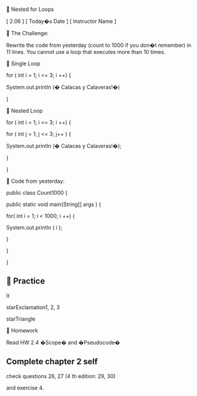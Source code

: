 
Nested for Loops


[ 2.06 ] [ Today�s Date ] [ Instructor Name ]



The Challenge:


Rewrite the code from yesterday (count to 1000 if you don�t remember) in 11 lines. 
You cannot use a loop that executes more than 10 times.



Single Loop


for (
int
i
= 1; 
i
<= 3; 
i
++) {


System.out.println
(�
Calacas
y Calaveras!�)


}



Nested Loop


for (
int
i
= 1; 
i
<= 3; 
i
++) {


for (
int
j = 1; j <= 3; 
j++
) {


System.out.println
(�
Calacas
y Calaveras!�);


}


}



Code from yesterday:


public class Count1000 {


public static void main(String[] 
args
) {


for(
int
i
= 1; 
i
< 1000; 
i
++) {


System.out.println
(
i
);


}


}


}



Practice
-
It


starExclamation1, 2, 3


starTriangle



Homework


Read HW 2.4 �Scope� and �Pseudocode�


Complete chapter 2 self
-
check questions 26, 27 (4
th
edition: 29, 30)


and exercise 4. 

